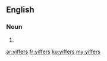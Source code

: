 ==English==

===Noun===
{{head|en|plural}}

# {{plural of|yiffer|lang=en|nocat=1}}

[[ar:yiffers]]
[[fr:yiffers]]
[[ku:yiffers]]
[[my:yiffers]]